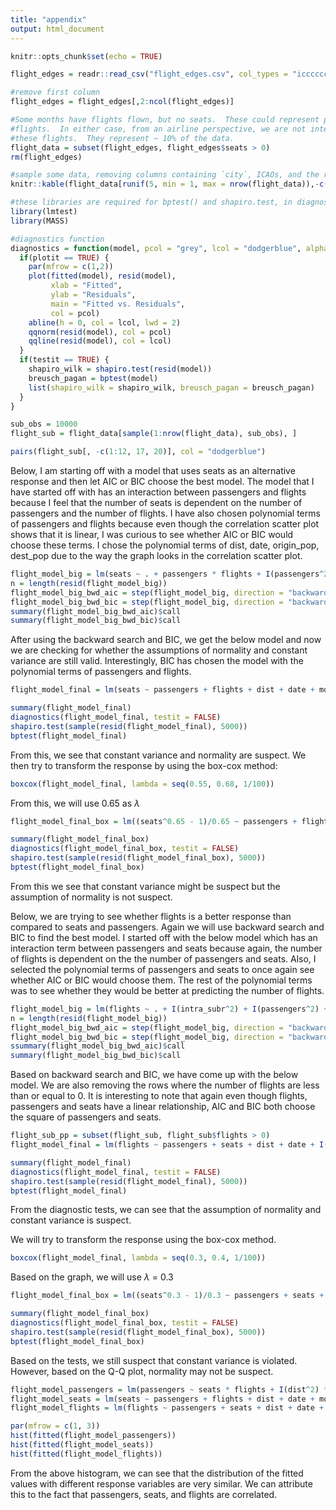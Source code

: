 ```yaml
---
title: "appendix"
output: html_document
---
```


```r
knitr::opts_chunk$set(echo = TRUE)
```

```r
flight_edges = readr::read_csv("flight_edges.csv", col_types = "icccccccccclliiiiiiicii")

#remove first column
flight_edges = flight_edges[,2:ncol(flight_edges)]

#Some months have flights flown, but no seats.  These could represent private or military
#flights.  In either case, from an airline perspective, we are not interested in
#these flights.  They represent ~ 10% of the data.  
flight_data = subset(flight_edges, flight_edges$seats > 0)
rm(flight_edges)

#sample some data, removing columns containing `city`, ICAOs, and the raw `date`
knitr::kable(flight_data[runif(5, min = 1, max = nrow(flight_data)),-c(1:2, 3, 7, 17)])
```

```r
#these libraries are required for bptest() and shapiro.test, in diagnostics function
library(lmtest)
library(MASS)

#diagnostics function
diagnostics = function(model, pcol = "grey", lcol = "dodgerblue", alpha = 0.05, plotit = TRUE, testit = TRUE) {
  if(plotit == TRUE) {
    par(mfrow = c(1,2))
    plot(fitted(model), resid(model),
         xlab = "Fitted",
         ylab = "Residuals",
         main = "Fitted vs. Residuals",
         col = pcol)
    abline(h = 0, col = lcol, lwd = 2)
    qqnorm(resid(model), col = pcol)
    qqline(resid(model), col = lcol)
  }
  if(testit == TRUE) {
    shapiro_wilk = shapiro.test(resid(model))
    breusch_pagan = bptest(model)
    list(shapiro_wilk = shapiro_wilk, breusch_pagan = breusch_pagan)
  }
}
```

```r
sub_obs = 10000
flight_sub = flight_data[sample(1:nrow(flight_data), sub_obs), ]
```


```r
pairs(flight_sub[, -c(1:12, 17, 20)], col = "dodgerblue")
```

Below, I am starting off with a model that uses seats as an alternative response and then let AIC or BIC choose the best model. The model that I have started off with has an interaction between passengers and flights because I feel that the number of seats is dependent on the number of passengers and the number of flights. I have also chosen polynomial terms of passengers and flights because even though the correlation scatter plot shows that it is linear, I was curious to see whether AIC or BIC would choose these terms. I chose the polynomial terms of dist, date, origin_pop, dest_pop due to the way the graph looks in the correlation scatter plot.  
```r
flight_model_big = lm(seats ~ . + passengers * flights + I(passengers^2) + I(flights^2) + I(dist^2) + I(date^2) + I(origin_pop^2) + I(dest_pop^2), data = flight_sub)
n = length(resid(flight_model_big))
flight_model_big_bwd_aic = step(flight_model_big, direction = "backward", trace = 0)
flight_model_big_bwd_bic = step(flight_model_big, direction = "backward", k = log(n), trace = 0)
summary(flight_model_big_bwd_aic)$call
summary(flight_model_big_bwd_bic)$call
```

After using the backward search and BIC, we get the below model and now we are checking for whether the assumptions of normality and constant variance are still valid. Interestingly, BIC has chosen the model with the polynomial terms of passengers and flights. 

```r
flight_model_final = lm(seats ~ passengers + flights + dist + date + month.chr + origin_pop + dest_pop + I(passengers^2) + I(flights^2) + I(dist^2) + passengers * flights, data = flight_sub)

summary(flight_model_final)
diagnostics(flight_model_final, testit = FALSE)
shapiro.test(sample(resid(flight_model_final), 5000))
bptest(flight_model_final)
```

From this, we see that constant variance and normality are suspect. 
We then try to transform the response by using the box-cox method: 

```r
boxcox(flight_model_final, lambda = seq(0.55, 0.68, 1/100))
```

From this, we will use 0.65 as $\lambda$
```r
flight_model_final_box = lm((seats^0.65 - 1)/0.65 ~ passengers + flights + dist + date + month.chr + origin_pop + dest_pop + I(passengers^2) + I(flights^2), data = flight_sub)

summary(flight_model_final_box)
diagnostics(flight_model_final_box, testit = FALSE)
shapiro.test(sample(resid(flight_model_final_box), 5000))
bptest(flight_model_final_box)
```

From this we see that constant variance might be suspect but the assumption of normality is not suspect. 

Below, we are trying to see whether flights is a better response than compared to seats and passengers. Again we will use backward search and BIC to find the best model. I started off with the below model which has an interaction term between passengers and seats because again, the number of flights is dependent on the the number of passengers and seats.  Also, I selected the polynomial terms of passengers and seats to once again see whether AIC or BIC would choose them. The rest of the polynomial terms was to see whether they would be better at predicting the number of flights. 

```r
flight_model_big = lm(flights ~ . + I(intra_subr^2) + I(passengers^2) + I(seats^2) + I(dist^2) + I(date^2) + passengers * seats, data = flight_sub)
n = length(resid(flight_model_big))
flight_model_big_bwd_aic = step(flight_model_big, direction = "backward", trace = 0)
flight_model_big_bwd_bic = step(flight_model_big, direction = "backward", k = log(n), trace = 0)
ssummary(flight_model_big_bwd_aic)$call
summary(flight_model_big_bwd_bic)$call
```

Based on backward search and BIC, we have come up with the below model. We are also removing the rows where the number of flights are less than or equal to 0. It is interesting to note that again even though flights, passengers and seats have a linear relationship, AIC and BIC both choose the square of passengers and seats. 

```r
flight_sub_pp = subset(flight_sub, flight_sub$flights > 0)
flight_model_final = lm(flights ~ passengers + seats + dist + date + I(passengers^2) + I(seats^2) + I(dist^2) + passengers*seats, data = flight_sub_pp)

summary(flight_model_final)
diagnostics(flight_model_final, testit = FALSE)
shapiro.test(sample(resid(flight_model_final), 5000))
bptest(flight_model_final)
```

From the diagnostic tests, we can see that the assumption of normality and constant variance is suspect. 

We will try to transform the response using the box-cox method. 
```r
boxcox(flight_model_final, lambda = seq(0.3, 0.4, 1/100))
```

Based on the graph, we will use $\lambda$ = 0.3
```r
flight_model_final_box = lm((seats^0.3 - 1)/0.3 ~ passengers + seats + dist + date + I(passengers^2) + I(seats^2) + I(dist^2) + passengers*seats, data = flight_sub_pp)

summary(flight_model_final_box)
diagnostics(flight_model_final_box, testit = FALSE)
shapiro.test(sample(resid(flight_model_final_box), 5000))
bptest(flight_model_final_box)
```

Based on the tests, we still suspect that constant variance is violated. However,  based on the Q-Q plot, normality may not be suspect. 


```r
flight_model_passengers = lm(passengers ~ seats * flights + I(dist^2) * I(origin_pop^2) * I(dest_pop^2), data = flight_sub)
flight_model_seats = lm(seats ~ passengers + flights + dist + date + month.chr + origin_pop + dest_pop + I(passengers^2) + I(flights^2) + I(dist^2) + passengers * flights, data = flight_sub)
flight_model_flights = lm(flights ~ passengers + seats + dist + date + I(passengers^2) + I(seats^2) + I(dist^2) + passengers*seats, data = flight_sub_pp)
```

```r
par(mfrow = c(1, 3))
hist(fitted(flight_model_passengers))
hist(fitted(flight_model_seats))
hist(fitted(flight_model_flights))
```

From the above histogram, we can see that the distribution of the fitted values with different response variables are very similar. We can attribute this to the fact that passengers, seats, and flights are correlated. 


